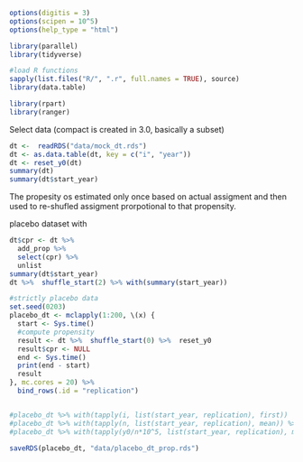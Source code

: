 ```r
options(digitis = 3)
options(scipen = 10^5)
options(help_type = "html")

library(parallel)
library(tidyverse)

#load R functions
sapply(list.files("R/", ".r", full.names = TRUE), source)
library(data.table)

library(rpart)
library(ranger)
```

Select data
(compact is created in 3.0, basically a subset)
```r
dt <-  readRDS("data/mock_dt.rds")
dt <- as.data.table(dt, key = c("i", "year"))
dt <- reset_y0(dt)
summary(dt)
summary(dt$start_year)

```

The propesity os estimated only once based on actual assigment
and then used to re-shufled assigment prorpotional to that propensity.

placebo dataset with 
```r
dt$cpr <- dt %>%
  add_prop %>%
  select(cpr) %>%
  unlist
summary(dt$start_year)
dt %>%  shuffle_start(2) %>% with(summary(start_year))

#strictly placebo data
set.seed(0203)
placebo_dt <- mclapply(1:200, \(x) {
  start <- Sys.time()
  #compute propensity
  result <- dt %>%  shuffle_start(0) %>%  reset_y0
  result$cpr <- NULL
  end <- Sys.time()
  print(end - start)
  result
}, mc.cores = 20) %>%
  bind_rows(.id = "replication")


#placebo_dt %>% with(tapply(i, list(start_year, replication), first))
#placebo_dt %>% with(tapply(n, list(start_year, replication), mean)) %>% rowMeans
#placebo_dt %>% with(tapply(y0/n*10^5, list(start_year, replication), mean, na.rm = TRUE)) %>% rowMeans

saveRDS(placebo_dt, "data/placebo_dt_prop.rds")
```




